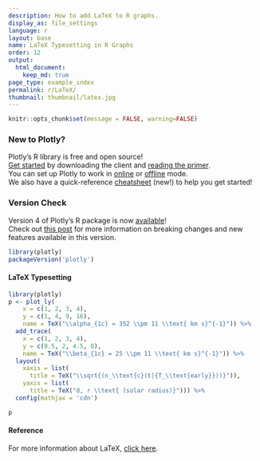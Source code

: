 ```yaml
---
description: How to add LaTeX to R graphs.
display_as: file_settings
language: r
layout: base
name: LaTeX Typesetting in R Graphs
order: 12
output:
  html_document:
    keep_md: true
page_type: example_index
permalink: r/LaTeX/
thumbnail: thumbnail/latex.jpg
---
```


```r
knitr::opts_chunk$set(message = FALSE, warning=FALSE)
```
### New to Plotly?

Plotly's R library is free and open source!<br>
[Get started](https://plot.ly/r/getting-started/) by downloading the client and [reading the primer](https://plot.ly/r/getting-started/).<br>
You can set up Plotly to work in [online](https://plot.ly/r/getting-started/#hosting-graphs-in-your-online-plotly-account) or [offline](https://plot.ly/r/offline/) mode.<br>
We also have a quick-reference [cheatsheet](https://images.plot.ly/plotly-documentation/images/r_cheat_sheet.pdf) (new!) to help you get started!

### Version Check

Version 4 of Plotly's R package is now [available](https://plot.ly/r/getting-started/#installation)!<br>
Check out [this post](http://moderndata.plot.ly/upgrading-to-plotly-4-0-and-above/) for more information on breaking changes and new features available in this version.
```r
library(plotly)
packageVersion('plotly')
```

#### LaTeX Typesetting


```r
library(plotly)
p <- plot_ly(
    x = c(1, 2, 3, 4), 
    y = c(1, 4, 9, 16),
    name = TeX("\\alpha_{1c} = 352 \\pm 11 \\text{ km s}^{-1}")) %>% 
  add_trace(
    x = c(1, 2, 3, 4), 
    y = c(0.5, 2, 4.5, 8),
    name = TeX("\\beta_{1c} = 25 \\pm 11 \\text{ km s}^{-1}")) %>%
  layout(
    xaxis = list(
      title = TeX("\\sqrt{(n_\\text{c}(t|{T_\\text{early}}))}")),
    yaxis = list(
      title = TeX("d, r \\text{ (solar radius)}"))) %>%
  config(mathjax = 'cdn')

p
```

#### Reference

For more information about LaTeX, [click here](https://github.com/ropensci/plotly/blob/master/inst/examples/rmd/MathJax/index.Rmd).